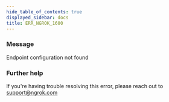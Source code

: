 ```yaml
---
hide_table_of_contents: true
displayed_sidebar: docs
title: ERR_NGROK_1600
---
```


### Message

Endpoint configuration not found

<ErrorDetails />

### Further help

If you're having trouble resolving this error, please reach out to [support@ngrok.com](mailto:support@ngrok.com?subject=Help%20with%20ERR_NGROK_1600)
